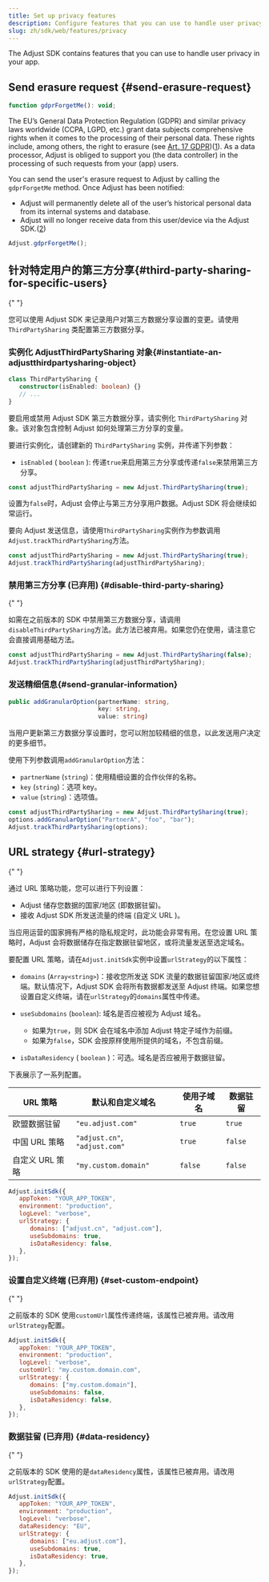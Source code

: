 ```yaml
---
title: Set up privacy features
description: Configure features that you can use to handle user privacy in your app.
slug: zh/sdk/web/features/privacy
---
```


The Adjust SDK contains features that you can use to handle user privacy in your app.

## Send erasure request \{\#send\-erasure\-request\}

<CodeBlock title="Method signature">

```js
function gdprForgetMe(): void;
```

</CodeBlock>

The EU’s General Data Protection Regulation \(GDPR\) and similar privacy laws worldwide \(CCPA, LGPD, etc.\) grant data subjects comprehensive rights when it comes to the processing of their personal data. These rights include, among others, the right to erasure \(see [Art. 17 GDPR](https://gdpr.eu/article-17-right-to-be-forgotten/)\)\([1](https://help.adjust.com/zh/article/gdpr#ref-1)\). As a data processor, Adjust is obliged to support you \(the data controller\) in the processing of such requests from your \(app\) users.

You can send the user's erasure request to Adjust by calling the `gdprForgetMe` method. Once Adjust has been notified:

- Adjust will permanently delete all of the user’s historical personal data from its internal systems and database.
- Adjust will no longer receive data from this user/device via the Adjust SDK.\([2](https://help.adjust.com/zh/article/gdpr#ref-2)\)

```js
Adjust.gdprForgetMe();
```

## 针对特定用户的第三方分享\{\#third\-party\-sharing\-for\-specific\-users\}

<MinorVersion
   added="5.7.0"
   link="https://github.com/adjust/web_sdk/releases/tag/v5.7.0"
/>{" "}

您可以使用 Adjust SDK 来记录用户对第三方数据分享设置的变更。请使用 `ThirdPartySharing` 类配置第三方数据分享。

### 实例化 AdjustThirdPartySharing 对象{#instantiate-an-adjustthirdpartysharing-object}

<CodeBlock title="Method signature">

```ts
class ThirdPartySharing {
   constructor(isEnabled: boolean) {}
   // ...
}
```

</CodeBlock>

要启用或禁用 Adjust SDK 第三方数据分享，请实例化 `ThirdPartySharing` 对象。该对象包含控制 Adjust 如何处理第三方分享的变量。

要进行实例化，请创建新的 `ThirdPartySharing` 实例，并传递下列参数：

- `isEnabled` \( `boolean` \): 传递`true`来启用第三方分享或传递`false`来禁用第三方分享。

```ts
const adjustThirdPartySharing = new Adjust.ThirdPartySharing(true);
```

设置为`false`时，Adjust 会停止与第三方分享用户数据。Adjust SDK 将会继续如常运行。

要向 Adjust 发送信息，请使用`ThirdPartySharing`实例作为参数调用`Adjust.trackThirdPartySharing`方法。

```ts
const adjustThirdPartySharing = new Adjust.ThirdPartySharing(true);
Adjust.trackThirdPartySharing(adjustThirdPartySharing);
```

### 禁用第三方分享 \(已弃用\) {#disable-third-party-sharing}

<MinorVersion
   removed="5.7.0"
   link="https://github.com/adjust/web_sdk/releases/tag/v5.7.0"
/>{" "}

如需在之前版本的 SDK 中禁用第三方数据分享，请调用`disableThirdPartySharing`方法。此方法已被弃用。如果您仍在使用，请注意它会直接调用基础方法。

```ts
const adjustThirdPartySharing = new Adjust.ThirdPartySharing(false);
Adjust.trackThirdPartySharing(adjustThirdPartySharing);
```

### 发送精细信息{#send-granular-information}

<CodeBlock title="Method signature">

```ts
public addGranularOption(partnerName: string,
                         key: string,
                         value: string)
```

</CodeBlock>

当用户更新第三方数据分享设置时，您可以附加较精细的信息，以此发送用户决定的更多细节。

使用下列参数调用`addGranularOption`方法：

- `partnerName` \(`string`\)：使用精细设置的合作伙伴的名称。
- `key` \(`string`\)：选项 key。
- `value` \(`string`\)：选项值。

```ts
const adjustThirdPartySharing = new Adjust.ThirdPartySharing(true);
options.addGranularOption("PartnerA", "foo", "bar");
Adjust.trackThirdPartySharing(options);
```

## URL strategy \{\#url\-strategy\}

<MinorVersion
   changed="5.7.0"
   link="https://github.com/adjust/web_sdk/releases/tag/v5.7.0"
/>{" "}

通过 URL 策略功能，您可以进行下列设置：

- Adjust 储存您数据的国家/地区 \(即数据驻留\)。
- 接收 Adjust SDK 所发送流量的终端 \(自定义 URL \)。

当应用运营的国家拥有严格的隐私规定时，此功能会非常有用。在您设置 URL 策略时，Adjust 会将数据储存在指定数据驻留地区，或将流量发送至选定域名。

要配置 URL 策略，请在`Adjust.initSdk`实例中设置`urlStrategy`的以下属性：

- `domains` \(`Array<string>`\)：接收您所发送 SDK 流量的数据驻留国家/地区或终端。默认情况下，Adjust SDK 会将所有数据都发送至 Adjust 终端。如果您想设置自定义终端，请在`urlStrategy`的`domains`属性中传递。
- `useSubdomains` \(`boolean`\): 域名是否应被视为 Adjust 域名。

   - 如果为`true`，则 SDK 会在域名中添加 Adjust 特定子域作为前缀。
   - 如果为`false`，SDK 会按原样使用所提供的域名，不包含前缀。

- `isDataResidency` \( `boolean` \)：可选。域名是否应被用于数据驻留。

下表展示了一系列配置。

| URL 策略        | 默认和自定义域名              | 使用子域名 | 数据驻留 |
| --------------- | ----------------------------- | ---------- | -------- |
| 欧盟数据驻留    | `"eu.adjust.com"`             | `true`     | `true`   |
| 中国 URL 策略   | `"adjust.cn"`, `"adjust.com"` | `true`     | `false`  |
| 自定义 URL 策略 | `"my.custom.domain"`          | `false`    | `false`  |

```js
Adjust.initSdk({
   appToken: "YOUR_APP_TOKEN",
   environment: "production",
   logLevel: "verbose",
   urlStrategy: {
      domains: ["adjust.cn", "adjust.com"],
      useSubdomains: true,
      isDataResidency: false,
   },
});
```

### 设置自定义终端 \(已弃用\) {#set-custom-endpoint}

<MinorVersion
   removed="5.7.0"
   link="https://github.com/adjust/web_sdk/releases/tag/v5.7.0"
/>{" "}

之前版本的 SDK 使用`customUrl`属性传递终端，该属性已被弃用。请改用`urlStrategy`配置。

<CodeBlock del="{range: 5}" ins="{range: 6-10}">

```js
Adjust.initSdk({
   appToken: "YOUR_APP_TOKEN",
   environment: "production",
   logLevel: "verbose",
   customUrl: "my.custom.domain.com",
   urlStrategy: {
      domains: ["my.custom.domain"],
      useSubdomains: false,
      isDataResidency: false,
   },
});
```

</CodeBlock>

### 数据驻留 \(已弃用\) {#data-residency}

<MinorVersion
   removed="5.7.0"
   link="https://github.com/adjust/web_sdk/releases/tag/v5.7.0"
/>{" "}

之前版本的 SDK 使用的是`dataResidency`属性，该属性已被弃用。请改用`urlStrategy`配置。

<CodeBlock del="{range: 5}" ins="{range: 6-10}">

```js
Adjust.initSdk({
   appToken: "YOUR_APP_TOKEN",
   environment: "production",
   logLevel: "verbose",
   dataResidency: "EU",
   urlStrategy: {
      domains: ["eu.adjust.com"],
      useSubdomains: true,
      isDataResidency: true,
   },
});
```

</CodeBlock>
